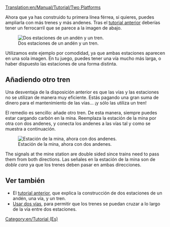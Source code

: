 [[Translation:en/Manual/Tutorial/Two Platforms]]

Ahora que ya has construido tu primera línea férrea, si quieres, puedes ampliarla con más trenes y más andenes. Tras el [[es/Manual/Tutorial/Tutorial|tutorial anterior]] deberías tener un ferrocarril que se parece a la imagen de abajo.

[[File:en/Manual/Tutorial/Singletrain.png|Dos estaciones de un andén y un tren.]]

Utilizamos este ejemplo por comodidad, ya que ambas estaciones aparecen en una sola imagen. En tu juego, puedes tener una vía mucho más larga, o haber dispuesto las estaciones de una forma distinta.

== Añadiendo otro tren ==
Una desventaja de la disposición anterior es que las vías y las estaciones no se utilizan de manera muy eficiente. Estás pagando una gran suma de dinero para el mantenimiento de las vías... ¡y sólo las utiliza un tren!

El remedio es sencillo: añade otro tren. De esta manera, siempre puedes estar cargando carbón en la mina. Reemplaza la estación de la mina por otra con dos andenes, y conecta los andenes a las vías tal y como se muestra a continuación.

[[File:en/Manual/Tutorial/TwotrainsOnetrack.png|Estación de la mina, ahora con dos andenes.]]

The signals at the mine station are double sided since trains need to pass them from both directions.
Las señales en la estación de la mina son de ''doble cara'' ya que los trenes deben pasar en ambas direcciones.

== Ver también ==
* El [[es/Manual/Tutorial/Tutorial|tutorial anterior]], que explica la construcción de dos estaciones de un andén, una vía, y un tren.
* [[en/Es/Tutorial/Dos andenes|Usar dos vías]], para permitir que los trenes se puedan cruzar a lo largo de la vía entre dos estaciones.

[[Category:en/Tutorial (Es)]]